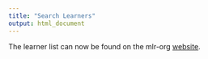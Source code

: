 ```yaml
---
title: "Search Learners"
output: html_document
---
```


The learner list can now be found on the mlr-org [website](https://mlr-org.com/learners.html).
